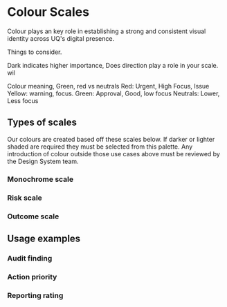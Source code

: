 
<Meta title="Patterns/Priority" />

# Colour Scales

Colour plays an key role in establishing a strong and consistent visual identity across UQ's digital presence.

Things to consider. 

Dark indicates higher importance, 
Does direction play a role in your scale. wil

Colour meaning, Green, red vs neutrals 
Red: Urgent, High Focus, Issue
Yellow: warning, focus. 
Green: Approval, Good, low focus
Neutrals: Lower, Less focus 

## Types of scales

Our colours are created based off these scales below. If darker or lighter shaded are required they must be selected from this palette. Any introduction of colour outside those use cases above must be reviewed by the Design System team.

### Monochrome scale
<Story of={ColourStories.scaleMonochrome} />

### Risk scale
<Story of={ColourStories.scaleRisk} />

### Outcome scale
<Story of={ColourStories.scaleOutcome} />

## Usage examples

### Audit finding
<Story of={ColourStories.auditFinding} />

### Action priority
<Story of={ColourStories.actionPriority} />

### Reporting rating
<Story of={ColourStories.reportingRating} />

